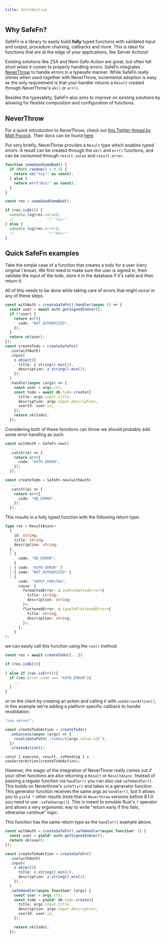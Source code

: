 ```yaml
---
title: Introduction
---
```


## Why SafeFn?

SafeFn is a library to easily build **fully** typed functions with validated input and output, procedure chaining, callbacks and more. This is ideal for functions that are at the edge of your applications, like Server Actions!

Existing solutions like ZSA and Next-Safe-Action are great, but often fall short when it comes to properly handling errors. SafeFn integrates [NeverThrow](https://github.com/supermacro/neverthrow) to handle errors in a typesafe manner.
While SafeFn really shines when used together with NeverThrow, incremental adoption is easy as the only requirement is that your handler returns a `Result` created through NeverThrow's `ok()` or `err()`.

Besides the typesafety, SafeFn also aims to improve on existing solutions by allowing for flexible composition and configuration of functions.

## NeverThrow

For a quick introduction to NeverThrow, check out [this Twitter thread by Matt Pocock](https://x.com/mattpocockuk/status/1825552684994457946). Their docs can be found [here](https://github.com/supermacro/neverthrow).

Put very briefly, NeverThrow provides a `Result` type which enables typed errors. A result can be created through the `ok()` and `err()` functions, and can be consumed through `result.value` and `result.error`.

```ts
function someGoodSomeBad() {
  if (Math.random() > 0.5) {
    return ok("Yay!" as const);
  } else {
    return err("Boo!" as const);
  }
}

const res = someGoodSomeBad();

if (res.isOk()) {
  console.log(res.value);
  //               ^? "Yay!"
} else {
  console.log(res.error);
  //               ^? "Boo!"
}
```

## Quick SafeFn examples

Take the simple case of a function that creates a todo for a user (very original I know).
We first need to make sure the user is signed in, then validate the input of the todo, store it in the database if it's valid and then return it.

All of this needs to be done while taking care of errors that might occur in any of these steps.

```ts
const withAuth = createSafeFn().handler(async () => {
  const user = await auth.getSignedInUser();
  if (!user) {
    return err({
      code: "NOT_AUTHORIZED",
    });
  }
  return ok(user);
});
const createTodo = createSafeFn()
  .use(withAuth)
  .input(
    z.object({
      title: z.string().min(2),
      description: z.string().min(2),
    }),
  )
  .handler(async (args) => {
    const user = args.ctx;
    const todo = await db.todo.create({
      title: args.input.title,
      description: args.input.description,
      userId: user.id,
    });
    return ok(todo);
  });
```

Considering both of these functions can throw we should probably add some error handling as such:

```ts
const withAuth = SafeFn.new()
  ...
  .catch((e) => {
    return err({
      code: "AUTH_ERROR",
    });
  });

const createTodo = SafeFn.new(withAuth)
  ...
  .catch((e) => {
    return err({
      code: "DB_ERROR",
    });
  });
```

This results in a fully typed function with the following return type:

```ts
type res = ResultAsync<
  {
    id: string;
    title: string;
    description: string;
  },
  | {
      code: "DB_ERROR";
    }
  | { code: "AUTH_ERROR" }
  | { code: "NOT_AUTHORIZED" }
  | {
      code: "INPUT_PARSING";
      cause: {
        formattedError: z.ZodFormattedError<{
          title: string;
          description: string;
        }>;
        flattenedError: z.typeToFlattenedError<{
          title: string;
          description: string;
        }>;
      };
    }
>;
```

we can easily call this function using the `run()` method:

```ts
const res = await createTodo({...})

if (res.isOk()){
  ...
} else if (res.isErr()){
  if (res.error.code === "AUTH_ERROR"){
    ...
  }
}
```

or on the client by creating an action and calling it with `useServerAction()`, in this example we're adding a platform specific callback to handle revalidation:

```ts title="server/... .ts"
"use server";

const createTodoAction = createTodo()
  .onSuccess(async (args) => {
    revalidatePath(`/todos/${args.value.id}`);
  })
  .createAction();
```

```tsx title="client/... .tsx"
const { execute, result, isPending } = useServerAction(createTodoAction);
```

However, the magic of the integration of NeverThrow really comes out if your other functions are also returning a `Result` or `ResultAsync`. Instead of passing a regular function via `handler()` you can also use `safeHandler()`.
This builds on Neverthrow's `safeTry()` and takes in a generator function. This generator function receives the same args as `handler()`, but it allows you to `yield *` other results (note that in `Neverthrow` versions before 8.1.0 you need to use `.safeUnwrap()`).
This is meant to emulate Rust's `?` operator and allows a very ergonomic way to write "return early if this fails, otherwise continue" logic.

This function has the same return type as the `handler()` example above.

```ts
const withAuth = createSafeFn().safeHandler(async function* () {
  const user = yield* auth.getSignedInUser();
  return ok(user);
});

const createTodoAction = createSafeFn()
  .use(withAuth)
  .input(
    z.object({
      title: z.string().min(2),
      description: z.string().min(2),
    }),
  )
  .safeHandler(async function* (args) {
    const user = args.ctx;
    const todo = yield* db.todo.create({
      title: args.input.title,
      description: args.input.description,
      userId: user.id,
    });

    return ok(todo);
  });
```
